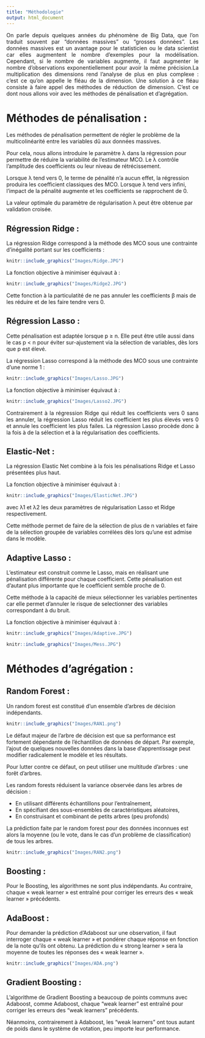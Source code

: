 ---
title: "Méthodologie"
output: html_document
---

<p style='text-align: justify;'> 
On parle depuis quelques années du phénomène de Big Data, que l'on traduit souvent par "données massives" ou "grosses données". Les données massives est un avantage pour le statisticien ou le data scientist car elles augmentent le nombre d'exemples pour la modélisation. 
Cependant, si le nombre de variables augmente, il faut augmenter le nombre d'observations exponentiellement pour avoir la même précision.La multiplication des dimensions rend l'analyse de plus en plus complexe : c'est ce qu'on appelle le fléau de la dimension.
Une solution à ce fléau consiste à faire appel  des méthodes de réduction de dimension. C'est ce dont nous allons voir avec les méthodes de pénalisation et d'agrégation.
</p>
 
# **Méthodes de pénalisation** : 

Les méthodes de pénalisation permettent de régler le problème de la multicolinéarité entre les variables dû aux données massives.

Pour cela, nous allons introduire le paramètre λ dans la régression pour permettre de réduire la variabilité de l'estimateur MCO.
Le λ contrôle l'amplitude des coefficients ou leur niveau de rétrécissement.

Lorsque λ tend vers 0, le terme de pénalité n'a aucun effet, la régression produira les coefficient classiques des MCO. Lorsque λ tend vers infini, l'impact de la pénalité augmente et les coefficients se rapprochent de 0.

La valeur optimale du paramètre de régularisation λ peut être obtenue par validation croisée.


## Régression Ridge : 

La régression Ridge correspond à la méthode des MCO sous une contrainte d'inégalité portant sur les coefficients : 

```{r pic1, echo=FALSE, fig.align="center", out.width = '25%'}
knitr::include_graphics("Images/Ridge.JPG")
```

La fonction objective à minimiser équivaut à : 
```{r pic2, echo=FALSE, fig.align="center", out.width = '35%'}
knitr::include_graphics("Images/Ridge2.JPG")
```

Cette fonction à la particulatité de ne pas annuler les coefficients β mais de les réduire et de les faire tendre vers 0.


## Régression Lasso : 

Cette pénalisation est adaptée lorsque p ≥ n. Elle peut être utile aussi dans le cas p < n pour éviter sur-ajustement via la sélection de variables, dès lors que p est élevé. 

La régression Lasso correspond à la méthode des MCO sous une contrainte d'une norme 1 : 

```{r pic3, echo=FALSE, fig.align="center", out.width = '25%'}
knitr::include_graphics("Images/Lasso.JPG")
```

La fonction objective à minimiser équivaut à : 

```{r pic4, echo=FALSE, fig.align="center", out.width = '35%'}
knitr::include_graphics("Images/Lasso2.JPG")
```

<p style='text-align: justify;'> 
Contrairement à la régression Ridge qui réduit les coefficients vers 0 sans les annuler, la régression Lasso réduit les coefficient les plus élevés vers 0 et annule les coefficient les plus failes.
La régression Lasso procède donc à la fois à de la sélection et à la régularisation des coefficients.
</p>


## Elastic-Net :
La régression Elastic Net combine à la fois les pénalisations Ridge et Lasso présentées plus haut. 

La fonction objective à minimiser équivaut à : 

```{r pic5, echo=FALSE, fig.align="center", out.width = '45%'}
knitr::include_graphics("Images/ElasticNet.JPG")
```

avec λ1 et λ2 les deux paramètres de régularisation Lasso et Ridge respectivement.

Cette méthode permet de faire de la sélection de plus de n variables et faire de la sélection groupée de variables corrélées dès lors qu'une est admise dans le modèle. 


## Adaptive Lasso : 

L'estimateur est construit comme le Lasso, mais en réalisant une pénalisation différente pour chaque coefficient. Cette pénalisation est d'autant plus importante que le coefficient semble proche de 0.

Cette méthode à la capacité de mieux sélectionner les variables pertinentes car elle permet d'annuler le risque de selectionner des variables correspondant à du bruit. 

La fonction objective à minimiser équivaut à : 
```{r pic6, echo=FALSE, fig.align="center", out.width = '40%'}
knitr::include_graphics("Images/Adaptive.JPG")
```
```{r pic7, echo=FALSE, fig.align="center",out.width = '35%'}
knitr::include_graphics("Images/Mess.JPG")
```



# **Méthodes d'agrégation** : 

## Random Forest :

Un random forest est constitué d'un ensemble d'arbres de décision indépendants.

```{r pressure, echo=FALSE, fig.align="center",out.width = '35%'}
knitr::include_graphics("Images/RAN1.png")
```



Le défaut majeur de l'arbre de décision est que sa performance est fortement dépendante de l'échantillon de données de départ. Par exemple, l'ajout de quelques nouvelles données dans la base d'apprentissage peut modifier radicalement le modèle et les résultats.

Pour lutter contre ce défaut, on peut utiliser une multitude d’arbres : une forêt d'arbres.

Les random forests réduisent la variance observée dans les arbres de décision :

  - En utilisant différents échantillons pour l’entraînement,
  - En spécifiant des sous-ensembles de caractéristiques aléatoires,
  - En construisant et combinant de petits arbres (peu profonds)

La prédiction faite par le random forest pour des données inconnues est alors la moyenne (ou le vote, dans le cas d'un problème de classification) de tous les arbres.

```{r pressure2, echo=FALSE, fig.align="center", out.width = '50%'}
knitr::include_graphics("Images/RAN2.png")
```


## Boosting :

Pour le Boosting, les algorithmes ne sont plus indépendants. Au contraire, chaque « weak learner » est entraîné pour corriger les erreurs des « weak learner » précédents.

## AdaBoost  :

Pour demander la prédiction d’Adaboost sur une observation, il faut interroger chaque « weak learner » et pondérer chaque réponse en fonction de la note qu’ils ont obtenu. 
La prédiction du « strong learner » sera la moyenne de toutes les réponses des « weak learner ».

```{r pressure3, echo=FALSE, fig.align="center", out.width = '50%'}
knitr::include_graphics("Images/ADA.png")
```








## Gradient Boosting :

L’algorithme de Gradient Boosting a beaucoup de points communs avec Adaboost, comme Adaboost, chaque “weak learner” est entraîné pour corriger les erreurs des “weak learners” précédents.

Néanmoins, contrairement à Adaboost, les “weak learners” ont tous autant de poids dans le système de votation, peu importe leur performance.








